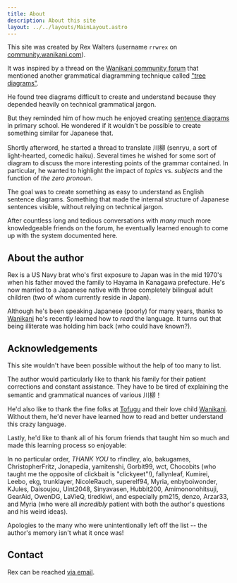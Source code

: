 ```yaml
---
title: About
description: About this site
layout: ../../layouts/MainLayout.astro
---
```


This site was created by Rex Walters (username `rrwrex` on
[community.wanikani.com](https://community.wanikani.com)).

It was inspired by a thread on the [Wanikani community
forum](https://community.wanikani.com) that mentioned another grammatical
diagramming technique called ["tree
diagrams"](https://blog.ung.edu/press/a-linguists-tree-of-knowledge/).

He found tree diagrams difficult to create and understand because they depended
heavily on technical grammatical jargon.

But they reminded him of how much he enjoyed creating [sentence
diagrams](https://www.grammarly.com/blog/sentence-diagramming/) in primary
school. He wondered if it wouldn't be possible to create something similar for
Japanese that.

Shortly afterword, he started a thread to translate 川柳 (senryu, a sort of
light-hearted, comedic haiku). Several times he wished for some sort of diagram
to discuss the more interesting points of the grammar contained. In particular,
he wanted to highlight the impact of _topics_ vs. _subjects_ and the function of
_the zero pronoun_.

The goal was to create something as easy to understand as English sentence
diagrams. Something that made the internal structure of Japanese sentences
visible, without relying on technical jargon.

After countless long and tedious conversations with _many_ much more knowledgeable
friends on the forum, he eventually learned enough to come up with the system
documented here.

## About the author

Rex is a US Navy brat who's first exposure to Japan was in the mid 1970's when
his father moved the family to Hayama in Kanagawa prefecture. He's now married
to a Japanese native with three completely bilingual adult children (two of whom
currently reside in Japan).

Although he's been speaking Japanese (poorly) for many years, thanks to
[Wanikani](https://wanikani.com) he's recently learned how to _read_ the
language. It turns out that being illiterate was holding him back (who could
have known?).

## Acknowledgements

This site wouldn't have been possible without the help of too many to list.

The author would particularly like to thank his family for their patient
corrections and constant assistance. They have to be tired of explaining the
semantic and grammatical nuances of various 川柳！

He'd also like to thank the fine folks at [Tofugu](https://tofugu.com) and their
love child [Wanikani](https://wanikani.com). Without them, he'd never have
learned how to read and better understand this crazy language.

Lastly, he'd like to thank all of his forum friends that taught him so much and
made this learning process so enjoyable:

In no particular order, _THANK YOU_ to rfindley, alo, bakugames,
ChristopherFritz, Jonapedia, yamitenshi, Gorbit99, wct, Chocobits (who taught me
the opposite of clickbait is "clickyeet"!), fallynleaf, Kumirei, Leebo, ekg,
trunklayer, NicoleRauch, superelf94, Myria, enbyboiwonder, KJules, Daisoujou,
Uint2048, Sinyavasen, Hubbit200, Amimononohitsuji, GearAid, OwenDG, LaVieQ,
tiredkiwi, and especially pm215, denzo, Arzar33, and Myria (who were all
_incredibly_ patient with both the author's questions and his weird ideas).

Apologies to the many who were unintentionally left off the list -- the author's
memory isn't what it once was!

## Contact

Rex can be reached [via email](mailto:HUMANSWILLBESMARTENOUGHTODELETETHISBITrw@pobox.com).
